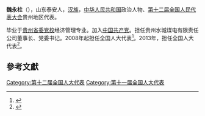 '''魏永柱'''（{{bd|1951年||}}），山东泰安人，[[汉族|汉族]]，[[中华人民共和国|中华人民共和国]]政治人物、[[第十二届全国人民代表大会|第十二届全国人民代表大会]]贵州地区代表。

毕业于[[贵州省委党校|贵州省委党校]]经济管理专业。加入[[中国共产党|中国共产党]]。担任贵州水城煤电有限责任公司董事长、党委书记。2008年起担任全国人大代表<ref>{{cite news|title=全国人大代表信息-魏永柱|url= http://210.82.31.1:8084/delegate/viewDelegate.action?dbid=112331|accessdate=2013-04-05|newspaper=全国人大网|archive-url=https://web.archive.org/web/20140523230607/http://www.npc.gov.cn/delegate/viewDelegate.action?dbid=112331|archive-date=2014-05-23|dead-url=yes}}</ref>。2013年，担任全国人大代表<ref>{{cite news|title=全国人大代表信息-魏永柱|url= http://210.82.31.1:8084/delegate/viewDelegate.action?dbid=122320|accessdate=2013-04-05|newspaper=全国人大网|archive-url=https://web.archive.org/web/20140524004007/http://www.npc.gov.cn/delegate/viewDelegate.action?dbid=122320|archive-date=2014-05-24|dead-url=yes}}</ref>。

==參考文獻==
{{reflist}}
{{中国政治人物小作品}}

[[Category:第十二届全国人大代表|Category:第十二届全国人大代表]]
[[Category:第十一届全国人大代表|Category:第十一届全国人大代表]]